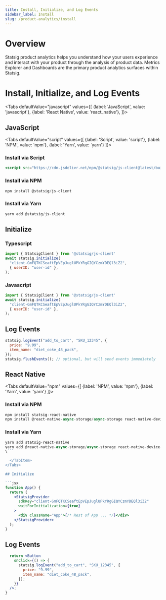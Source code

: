 ```yaml
---
title: Install, Initialize, and Log Events
sidebar_label: Install
slug: /product-analytics/install
---
```



# **Overview**

Statsig product analytics helps you understand how your users experience and interact with your product through the analysis of product data. Metrics Explorer and Dashboards are the primary product analytics surfaces within Statsig.

# Install, Initialize, and Log Events

<Tabs
  defaultValue="javascript"
  values={[
    {label: 'JavaScript', value: 'javascript'},
    {label: 'React Native', value: 'react_native'},
  ]}>
  <TabItem value="javascript">

## JavaScript

<Tabs
  defaultValue="script"
  values={[
    {label: 'Script', value: 'script'},
    {label: 'NPM', value: 'npm'},
    {label: 'Yarn', value: 'yarn'}
  ]}>
  <TabItem value="script">

### Install via Script

```jsx
<script src="https://cdn.jsdelivr.net/npm/@statsig/js-client@latest/build/statsig-js-client.min.js"></script>
```

  </TabItem>
  <TabItem value="npm">

### Install via NPM

```jsx
npm install @statsig/js-client
```

  </TabItem>
  <TabItem value="yarn">

### Install via Yarn

```jsx
yarn add @statsig/js-client
```

  </TabItem>
</Tabs>

## Initialize

### Typescript

```jsx
import { StatsigClient } from '@statsig/js-client'
await statsig.initialize(
  "client-GmFQTKCSeaftEpVEpJuglUPkYRgGIQYCzmYDEQl3iZ2",
  { userID: "user-id" },
);
```

### Javascript

```jsx
import { StatsigClient } from '@statsig/js-client'
await statsig.initialize(
  "client-GmFQTKCSeaftEpVEpJuglUPkYRgGIQYCzmYDEQl3iZ2",
  { userID: "user-id" },
);
```

## Log Events

```jsx
statsig.logEvent("add_to_cart", "SKU_12345", {
  price: "9.99",
  item_name: "diet_coke_48_pack",
});
statsig.flushEvents(); // optional, but will send events immediately
```

  </TabItem>
  <TabItem value="react_native">

## React Native

<Tabs
  defaultValue="npm"
  values={[
    {label: 'NPM', value: 'npm'},
    {label: 'Yarn', value: 'yarn'}
  ]}>
  <TabItem value="npm">

### Install via NPM

```jsx
npm install statsig-react-native
npm install @react-native-async-storage/async-storage react-native-device-info react-native-get-random-values
```

  </TabItem>
  <TabItem value="yarn">

### Install via Yarn

```jsx
yarn add statsig-react-native
yarn add @react-native-async-storage/async-storage react-native-device-info react-native-get-random-values
\```

  </TabItem>
</Tabs>

## Initialize

```jsx
function App() {
  return (
    <StatsigProvider
      sdkKey="client-GmFQTKCSeaftEpVEpJuglUPkYRgGIQYCzmYDEQl3iZ2"
      waitForInitialization={true}
    >
      <div className="App">{/* Rest of App ... */}</div>
    </StatsigProvider>
  );
}
```

## Log Events

```jsx
  return <Button
    onClick={() => {
      statsig.logEvent("add_to_cart", "SKU_12345", {
        price: "9.99",
        item_name: "diet_coke_48_pack",
      });
    }}
  />;
}
```

  </TabItem>
</Tabs>
